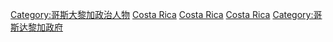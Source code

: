 {{Commonscat|Presidents of Costa Rica}}

[[Category:哥斯大黎加政治人物|Category:哥斯大黎加政治人物]]
[[Category:各國總統|Costa Rica]]
[[Category:各国国家元首|Costa Rica]]
[[Category:各国政府首脑|Costa Rica]]
[[Category:哥斯达黎加政府|Category:哥斯达黎加政府]]